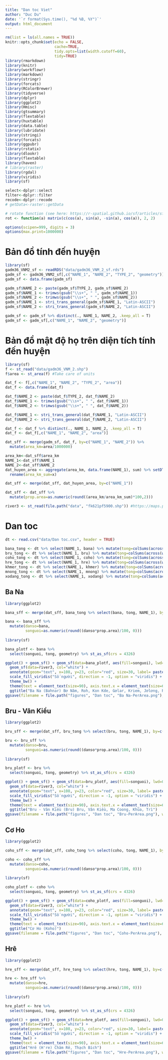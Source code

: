 ```yaml
---
title: "Dan toc Viet"
author: "Duc Du"
date: '`r format(Sys.time(), "%d %B, %Y")`'
output: html_document
---
```


```r
rm(list = ls(all.names = TRUE))
knitr::opts_chunk$set(echo = FALSE, 
                      cache=TRUE,
                      tidy.opts=list(width.cutoff=60),
                      tidy=TRUE)
library(rmarkdown)
library(knitr)
library(workflowr)
library(markdown)
library(stringr)
library(forcats)
library(RColorBrewer)
library(tidyverse)
library(dplyr)
library(ggplot2)
library(Hmisc)
library(gtsummary)
library(flextable)
library(huxtable)
library(data.table)
library(lubridate)
library(stringi)
library(forcats)
library(ggpubr)
library(rstatix)
library(dlookr)
library(flextable)
library(haven)
# library(raster)
library(rgdal)
library(viridis)
library(sf)

select<-dplyr::select
filter<-dplyr::filter
recode<-dplyr::recode
# getData<-raster::getData

# rotate function (see here: https://r-spatial.github.io/sf/articles/sf3.html#affine-transformations
rot <- function(a) matrix(c(cos(a), sin(a), -sin(a), cos(a)), 2, 2)

options(scipen=999, digits = 3)
options(max.print=1000000)
```

# Bản đồ tính đến huyện

```r
library(sf)
gadm36_VNM2_sf <- readRDS("data/gadm36_VNM_2_sf.rds")
gadm_sf <- gadm36_VNM2_sf[,c("NAME_1", "NAME_2", "TYPE_2", "geometry")]
gadm_sf <- data.frame(gadm_sf)

gadm_sf$NAME_2 <- paste(gadm_sf$TYPE_2, gadm_sf$NAME_2)
gadm_sf$NAME_1 <- trimws(gsub("\\s+", " ", gadm_sf$NAME_1))
gadm_sf$NAME_2 <- trimws(gsub("\\s+", " ", gadm_sf$NAME_2))
gadm_sf$NAME_1 <- stri_trans_general(gadm_sf$NAME_1, "Latin-ASCII")
gadm_sf$NAME_2 <- stri_trans_general(gadm_sf$NAME_2, "Latin-ASCII")

gadm_sf <- gadm_sf %>% distinct(., NAME_1, NAME_2, .keep_all = T)
gadm_sf <- gadm_sf[,c("NAME_1", "NAME_2", "geometry")]
```

# Bản đồ mật độ họ trên diện tích tính đến huyện

```r
library(sf)
f <- st_read("data/gadm36_VNM_2.shp")
f$area <- st_area(f) #Take care of units

dat_f <- f[,c("NAME_1", "NAME_2", "TYPE_2", "area")]
dat_f <- data.frame(dat_f)

dat_f$NAME_2 <- paste(dat_f$TYPE_2, dat_f$NAME_2)
dat_f$NAME_1 <- trimws(gsub("\\s+", " ", dat_f$NAME_1))
dat_f$NAME_2 <- trimws(gsub("\\s+", " ", dat_f$NAME_2))

dat_f$NAME_1 <- stri_trans_general(dat_f$NAME_1, "Latin-ASCII")
dat_f$NAME_2 <- stri_trans_general(dat_f$NAME_2, "Latin-ASCII")

dat_f <- dat_f %>% distinct(., NAME_1, NAME_2, .keep_all = T)
dat_f <- dat_f[,c("NAME_1", "NAME_2", "area")]

dat_sff <- merge(gadm_sf, dat_f, by=c("NAME_1", "NAME_2")) %>%
  mutate(area_km=area/1000000)

area_km<-dat_sff$area_km
NAME_1<-dat_sff$NAME_1
NAME_2<-dat_sff$NAME_2
dat_huyen_area <- aggregate(area_km, data.frame(NAME_1), sum) %>% setDT() %>%
  rename(area_km_sum=x)

dat_sff <- merge(dat_sff, dat_huyen_area, by=c("NAME_1"))

dat_sff <- dat_sff %>%
  mutate(prop.area=as.numeric(round((area_km/area_km_sum)*100,2)))

river3 <- st_read(file.path("data", "fk621pf5900.shp")) #https://maps.princeton.edu/catalog/stanford-fk621pf5900
```

# Dan toc

```r
dt <- read.csv("data/Dan toc.csv", header = TRUE)

bana_tong <- dt %>% select(NAME_1, bana) %>% mutate(tong=colSums(across(where(is.numeric))))
bru_tong <- dt %>% select(NAME_1, bru) %>% mutate(tong=colSums(across(where(is.numeric))))
coho_tong <- dt %>% select(NAME_1, coho) %>% mutate(tong=colSums(across(where(is.numeric))))
hre_tong <- dt %>% select(NAME_1, hre) %>% mutate(tong=colSums(across(where(is.numeric))))
khmer_tong <- dt %>% select(NAME_1, khmer) %>% mutate(tong=colSums(across(where(is.numeric))))
mnong_tong <- dt %>% select(NAME_1, mnong) %>% mutate(tong=colSums(across(where(is.numeric))))
xodang_tong <- dt %>% select(NAME_1, xodang) %>% mutate(tong=colSums(across(where(is.numeric))))
```

## Ba Na

```r
library(ggplot2)

bana_sff <- merge(dat_sff, bana_tong %>% select(bana, tong, NAME_1), by=c("NAME_1"))

bana <- bana_sff %>%
  mutate(danso=bana,
         songuoi=as.numeric(round((danso*prop.area)/100, 0)))
  
library(sf)

bana_plotf <- bana %>%
  select(songuoi, tong, geometry) %>% st_as_sf(crs = 4326)

ggplot() + geom_sf() + geom_sf(data=bana_plotf, aes(fill=songuoi), lwd=0) +
  geom_sf(data=river3, col="white") +
  annotate(geom="text", x=108, y=23, color="red", size=30, label= paste(as.numeric(bana_plotf$tong), "người", sep = " ")) +
  scale_fill_viridis("Số người", direction = -1, option = "viridis") +
  theme_bw() +
  theme(text = element_text(size=90), axis.text.x = element_text(size=60), axis.text.y = element_text(size=60), legend.text=element_text(size=60), legend.key.size = unit(1, "cm"), plot.title = element_text(size = 90)) +
  ggtitle("Ba Na (Bahnar) Bơ Nâm, Roh, Kon Kde, Gơlar, Kriem, Jơlơng, Rơ Ngao, Tơlô")
ggsave(filename = file.path("figures", "Dan toc", "Ba Na-PerArea.png"), width = 16, height = 25)
```

## Bru - Vân Kiều

```r
library(ggplot2)

bru_sff <- merge(dat_sff, bru_tong %>% select(bru, tong, NAME_1), by=c("NAME_1"))

bru <- bru_sff %>%
  mutate(danso=bru,
         songuoi=as.numeric(round((danso*prop.area)/100, 0)))
  
library(sf)

bru_plotf <- bru %>%
  select(songuoi, tong, geometry) %>% st_as_sf(crs = 4326)

ggplot() + geom_sf() + geom_sf(data=bru_plotf, aes(fill=songuoi), lwd=0) +
  geom_sf(data=river3, col="white") +
  annotate(geom="text", x=108, y=23, color="red", size=30, label= paste(as.numeric(bru_plotf$tong), "người", sep = " ")) +
  scale_fill_viridis("Số người", direction = -1, option = "viridis") +
  theme_bw() +
  theme(text = element_text(size=90), axis.text.x = element_text(size=60), axis.text.y = element_text(size=60), legend.text=element_text(size=60), legend.key.size = unit(1, "cm"), plot.title = element_text(size = 90)) +
  ggtitle("Bru - Vân Kiều (Bru) Bru, Vân Kiều, Ma Coong, Khùa, Trì")
ggsave(filename = file.path("figures", "Dan toc", "Bru-PerArea.png"), width = 16, height = 25)
```

## Cơ Ho

```r
library(ggplot2)

coho_sff <- merge(dat_sff, coho_tong %>% select(coho, tong, NAME_1), by=c("NAME_1"))

coho <- coho_sff %>%
  mutate(danso=coho,
         songuoi=as.numeric(round((danso*prop.area)/100, 0)))
  
library(sf)

coho_plotf <- coho %>%
  select(songuoi, tong, geometry) %>% st_as_sf(crs = 4326)

ggplot() + geom_sf() + geom_sf(data=coho_plotf, aes(fill=songuoi), lwd=0) +
  geom_sf(data=river3, col="white") +
  annotate(geom="text", x=108, y=23, color="red", size=30, label= paste(as.numeric(coho_plotf$tong), "người", sep = " ")) +
  scale_fill_viridis("Số người", direction = -1, option = "viridis") +
  theme_bw() +
  theme(text = element_text(size=90), axis.text.x = element_text(size=60), axis.text.y = element_text(size=60), legend.text=element_text(size=60), legend.key.size = unit(1, "cm"), plot.title = element_text(size = 90)) +
  ggtitle("Cơ Ho (Koho)")
ggsave(filename = file.path("figures", "Dan toc", "Coho-PerArea.png"), width = 16, height = 25)
```

## Hrê

```r
library(ggplot2)

hre_sff <- merge(dat_sff, hre_tong %>% select(hre, tong, NAME_1), by=c("NAME_1"))

hre <- hre_sff %>%
  mutate(danso=hre,
         songuoi=as.numeric(round((danso*prop.area)/100, 0)))
  
library(sf)

hre_plotf <- hre %>%
  select(songuoi, tong, geometry) %>% st_as_sf(crs = 4326)

ggplot() + geom_sf() + geom_sf(data=hre_plotf, aes(fill=songuoi), lwd=0) +
  geom_sf(data=river3, col="white") +
  annotate(geom="text", x=108, y=23, color="red", size=30, label= paste(as.numeric(hre_plotf$tong), "người", sep = " ")) +
  scale_fill_viridis("Số người", direction = -1, option = "viridis") +
  theme_bw() +
  theme(text = element_text(size=90), axis.text.x = element_text(size=60), axis.text.y = element_text(size=60), legend.text=element_text(size=60), legend.key.size = unit(1, "cm"), plot.title = element_text(size = 90)) +
  ggtitle("Hrê (H're) Chăm Rê, Thạch Bích")
ggsave(filename = file.path("figures", "Dan toc", "Hre-PerArea.png"), width = 16, height = 25)
```

